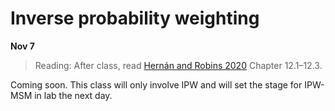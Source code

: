 
# Inverse probability weighting

**Nov 7**

> Reading: After class, read [Hernán and Robins 2020](https://www.hsph.harvard.edu/miguel-hernan/causal-inference-book/) Chapter 12.1--12.3.

Coming soon. This class will only involve IPW and will set the stage for IPW-MSM in lab the next day.
